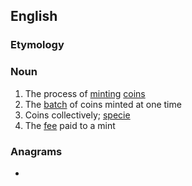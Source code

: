 ==English==

===Etymology===
{{suffix|en|mint|age}}

===Noun===
{{en-noun|~}}

# The process of [[mint]]ing [[coin]]s
# The [[batch]] of coins minted at one time
# Coins collectively; [[specie]]
# The [[fee]] paid to a mint

===Anagrams===
* {{l|en|teaming}}